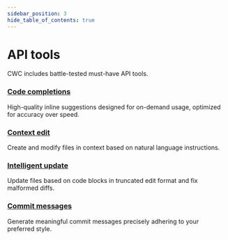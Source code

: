 ```yaml
---
sidebar_position: 3
hide_table_of_contents: true
---
```


# API tools

CWC includes battle-tested must-have API tools.

### [Code completions](./code-completions)

High-quality inline suggestions designed for on-demand usage, optimized for accuracy over speed.

### [Context edit](./context-edit)

Create and modify files in context based on natural language instructions.

### [Intelligent update](./intelligent-update)

Update files based on code blocks in truncated edit format and fix malformed diffs.

### [Commit messages](./commit-messages)

Generate meaningful commit messages precisely adhering to your preferred style.
